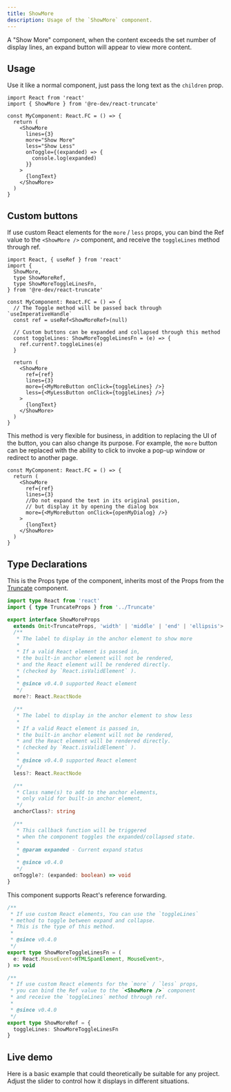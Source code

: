 ```yaml
---
title: ShowMore
description: Usage of the `ShowMore` component.
---
```



A "Show More" component, when the content exceeds the set number of display lines, an expand button will appear to view more content.

## Usage

Use it like a normal component, just pass the long text as the `children` prop.

```tsx
import React from 'react'
import { ShowMore } from '@re-dev/react-truncate'

const MyComponent: React.FC = () => {
  return (
    <ShowMore
      lines={3}
      more="Show More"
      less="Show Less"
      onToggle={(expanded) => {
        console.log(expanded)
      }}
    >
      {longText}
    </ShowMore>
  )
}
```

## Custom buttons

If use custom React elements for the `more` / `less` props, you can bind the Ref value to the `<ShowMore />` component, and receive the `toggleLines` method through ref.

```tsx
import React, { useRef } from 'react'
import {
  ShowMore,
  type ShowMoreRef,
  type ShowMoreToggleLinesFn,
} from '@re-dev/react-truncate'

const MyComponent: React.FC = () => {
  // The Toggle method will be passed back through `useImperativeHandle`
  const ref = useRef<ShowMoreRef>(null)

  // Custom buttons can be expanded and collapsed through this method
  const toggleLines: ShowMoreToggleLinesFn = (e) => {
    ref.current?.toggleLines(e)
  }

  return (
    <ShowMore
      ref={ref}
      lines={3}
      more={<MyMoreButton onClick={toggleLines} />}
      less={<MyLessButton onClick={toggleLines} />}
    >
      {longText}
    </ShowMore>
  )
}
```

This method is very flexible for business, in addition to replacing the UI of the button, you can also change its purpose. For example, the `more` button can be replaced with the ability to click to invoke a pop-up window or redirect to another page.

```tsx
const MyComponent: React.FC = () => {
  return (
    <ShowMore
      ref={ref}
      lines={3}
      //Do not expand the text in its original position,
      // but display it by opening the dialog box
      more={<MyMoreButton onClick={openMyDialog} />}
    >
      {longText}
    </ShowMore>
  )
}
```

## Type Declarations

This is the Props type of the component, inherits most of the Props from the [Truncate](/reference/truncate/) component.

```ts
import type React from 'react'
import { type TruncateProps } from '../Truncate'

export interface ShowMoreProps
  extends Omit<TruncateProps, 'width' | 'middle' | 'end' | 'ellipsis'> {
  /**
   * The label to display in the anchor element to show more
   *
   * If a valid React element is passed in,
   * the built-in anchor element will not be rendered,
   * and the React element will be rendered directly.
   * (checked by `React.isValidElement` ).
   *
   * @since v0.4.0 supported React element
   */
  more?: React.ReactNode

  /**
   * The label to display in the anchor element to show less
   *
   * If a valid React element is passed in,
   * the built-in anchor element will not be rendered,
   * and the React element will be rendered directly.
   * (checked by `React.isValidElement` ).
   *
   * @since v0.4.0 supported React element
   */
  less?: React.ReactNode

  /**
   * Class name(s) to add to the anchor elements,
   * only valid for built-in anchor element,
   */
  anchorClass?: string

  /**
   * This callback function will be triggered
   * when the component toggles the expanded/collapsed state.
   *
   * @param expanded - Current expand status
   *
   * @since v0.4.0
   */
  onToggle?: (expanded: boolean) => void
}
```

This component supports React's reference forwarding.

```ts
/**
 * If use custom React elements, You can use the `toggleLines`
 * method to toggle between expand and collapse.
 * This is the type of this method.
 *
 * @since v0.4.0
 */
export type ShowMoreToggleLinesFn = (
  e: React.MouseEvent<HTMLSpanElement, MouseEvent>,
) => void

/**
 * If use custom React elements for the `more` / `less` props,
 * you can bind the Ref value to the `<ShowMore />` component
 * and receive the `toggleLines` method through ref.
 *
 * @since v0.4.0
 */
export type ShowMoreRef = {
  toggleLines: ShowMoreToggleLinesFn
}
```

## Live demo

Here is a basic example that could theoretically be suitable for any project. Adjust the slider to control how it displays in different situations.

<ControllableShowMore client:only="react" lang="en" />
